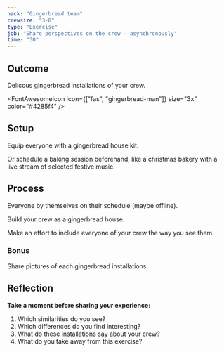 ```yaml
---
hack: "Gingerbread team"
crewsize: "3-8"
type: "Exercise"
job: "Share perspectives on the crew - asynchronously"
time: "30"
---
```


## Outcome

Delicous gingerbread installations of your crew.

<FontAwesomeIcon icon={["fas", "gingerbread-man"]} size="3x" color="#4285f4" />

## Setup

Equip everyone with a gingerbread house kit.

Or schedule a baking session beforehand,
like a <Link to="../christmas-bakery">christmas bakery</Link> with a live stream of selected festive music.

## Process

Everyone by themselves on their schedule (maybe offline).

Build your crew as a gingerbread house.

Make an effort to include everyone of your crew the way you see them.

### Bonus

Share pictures of each gingerbread installations.

## Reflection

**Take a moment before sharing your experience:**

1. Which similarities do you see?
2. Which differences do you find interesting?
3. What do these installations say about your crew?
4. What do you take away from this exercise?
